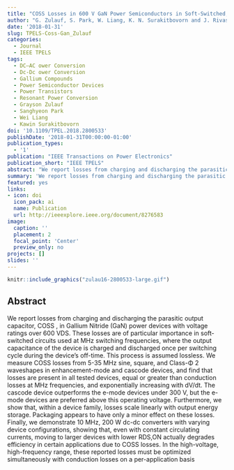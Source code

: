 ```yaml
---
title: "COSS Losses in 600 V GaN Power Semiconductors in Soft-Switched, High- and Very-High-Frequency Power Converters"
author: "G. Zulauf, S. Park, W. Liang, K. N. Surakitbovorn and J. Rivas-Davila"
date: '2018-01-31'
slug: TPELS-Coss-Gan_Zulauf
categories:
  - Journal
  - IEEE TPELS
tags: 
  - DC–AC ower Conversion
  - Dc-Dc ower Conversion
  - Gallium Compounds
  - Power Semiconductor Devices
  - Power Transistors
  - Resonant Power Conversion
  - Grayson Zulauf
  - Sanghyeon Park
  - Wei Liang
  - Kawin Surakitbovorn
doi: '10.1109/TPEL.2018.2800533'
publishDate: '2018-01-31T00:00:00-01:00'
publication_types:
  - '1'
publication: "IEEE Transactions on Power Electronics"
publication_short: "IEEE TPELS"
abstract: "We report losses from charging and discharging the parasitic output capacitor, COSS , in Gallium Nitride (GaN) power devices with voltage ratings over 600 VDS. These losses are of particular importance in soft-switched circuits used at MHz switching frequencies, where the output capacitance of the device is charged and discharged once per switching cycle during the device's off-time. This process is assumed lossless. We measure COSS losses from 5-35 MHz sine, square, and Class-Φ 2 waveshapes in enhancement-mode and cascode devices, and find that losses are present in all tested devices, equal or greater than conduction losses at MHz frequencies, and exponentially increasing with dV/dt. The cascode device outperforms the e-mode devices under 300 V, but the e-mode devices are preferred above this operating voltage. Furthermore, we show that, within a device family, losses scale linearly with output energy storage. Packaging appears to have only a minor effect on these losses. Finally, we demonstrate 10 MHz, 200 W dc-dc converters with varying device configurations, showing that, even with constant circulating currents, moving to larger devices with lower RDS,ON actually degrades efficiency in certain applications due to COSS losses. In the high-voltage, high-frequency range, these reported losses must be optimized simultaneously with conduction losses on a per-application basis"
summary: 'We report losses from charging and discharging the parasitic output capacitor, COSS , in Gallium Nitride (GaN) power devices with voltage ratings over 600 VDS. These losses are of particular importance in soft-switched circuits used at MHz switching frequencies, where the output capacitance of the device is charged and discharged once per switching cycle during the device off-time.'
featured: yes
links:
- icon: doi
  icon_pack: ai
  name: Publication
  url: http://ieeexplore.ieee.org/document/8276583
image:
  caption: ''
  placement: 2
  focal_point: 'Center'
  preview_only: no
projects: []
slides: ''
---
```



```r
knitr::include_graphics("zulau16-2800533-large.gif")
```

## Abstract 

We report losses from charging and discharging the parasitic output capacitor, COSS , in Gallium Nitride (GaN) power devices with voltage ratings over 600 VDS. These losses are of particular importance in soft-switched circuits used at MHz switching frequencies, where the output capacitance of the device is charged and discharged once per switching cycle during the device's off-time. This process is assumed lossless. We measure COSS losses from 5-35 MHz sine, square, and Class-Φ 2 waveshapes in enhancement-mode and cascode devices, and find that losses are present in all tested devices, equal or greater than conduction losses at MHz frequencies, and exponentially increasing with dV/dt. The cascode device outperforms the e-mode devices under 300 V, but the e-mode devices are preferred above this operating voltage. Furthermore, we show that, within a device family, losses scale linearly with output energy storage. Packaging appears to have only a minor effect on these losses. Finally, we demonstrate 10 MHz, 200 W dc-dc converters with varying device configurations, showing that, even with constant circulating currents, moving to larger devices with lower RDS,ON actually degrades efficiency in certain applications due to COSS losses. In the high-voltage, high-frequency range, these reported losses must be optimized simultaneously with conduction losses on a per-application basis